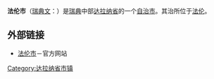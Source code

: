 {{Infobox Kommun|
fullname=Falu kommun|
coatofarms=[[File:Falun_vapen.svg|100px]]|
county=[[达拉纳省|达拉纳省]]|
province=[[达拉纳|达拉纳]]|
capital=[[法伦|法伦]]|
map=[[File:Falun_Municipality_in_Dalarna_County.png|200px]]|
arearank=第40名|
area=2,288.35|
arealand=2,051.93|
populationrank=第39名|
population=55,267|
densityrank=第143名|
populationdensity=26.9|
website=[http://www.falun.se/www/english.nsf http://www.falun.se/]|
footnotes=面积与人口统计数据来自[[瑞典统计局|瑞典统计局]]，截至2006年12月31日}}

'''法伦市'''（[[瑞典文|瑞典文]]：{{lang|sv|''Falu kommun''}}）是[[瑞典|瑞典]]中部[[达拉纳省|达拉纳省]]的一个[[瑞典自治市|自治市]]。其治所位于[[法伦|法伦]]。

== 外部链接 ==
* [https://web.archive.org/web/20080220010242/http://www.falun.se/www/english.nsf 法伦市]－官方网站

{{Commonscat|Falun|Falun Municipality}}

{{Dalarna County}}
{{Localities in Falun Municipality}}

{{coord|60|36|N|15|38|E|region:SE_type:adm2nd|display=title}}

{{Sweden-geo-stub}}

[[Category:达拉纳省市镇|Category:达拉纳省市镇]]
